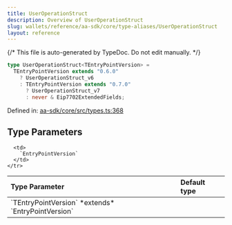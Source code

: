 ```yaml
---
title: UserOperationStruct
description: Overview of UserOperationStruct
slug: wallets/reference/aa-sdk/core/type-aliases/UserOperationStruct
layout: reference
---
```


{/* This file is auto-generated by TypeDoc. Do not edit manually. */}

```ts
type UserOperationStruct<TEntryPointVersion> =
  TEntryPointVersion extends "0.6.0"
    ? UserOperationStruct_v6
    : TEntryPointVersion extends "0.7.0"
      ? UserOperationStruct_v7
      : never & Eip7702ExtendedFields;
```

Defined in: [aa-sdk/core/src/types.ts:368](https://github.com/alchemyplatform/aa-sdk/blob/0cc60e9f694c242d91befdaa2f26cdec3ee389c5/aa-sdk/core/src/types.ts#L368)

## Type Parameters

<table>
  <thead>
    <tr>
      <th align="left">Type Parameter</th>
      <th align="left">Default type</th>
    </tr>
  </thead>

  <tbody>
    <tr>
      <td>
        `TEntryPointVersion` *extends* `EntryPointVersion`
      </td>

      <td>
        `EntryPointVersion`
      </td>
    </tr>

  </tbody>
</table>
